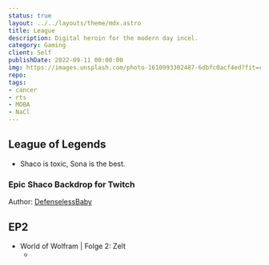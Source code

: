 ```yaml
---
status: true
layout: ../../layouts/theme/mdx.astro
title: League
description: Digital heroin for the modern day incel.
category: Gaming
client: Self
publishDate: 2022-09-11 00:00:00
img: https://images.unsplash.com/photo-1610993302487-6dbfc0acf4ed?fit=crop&w=1400&h=700&q=75
repo:
tags:
- cancer
- rts
- MOBA
- NaCl
---
```


## League of Legends

- Shaco is toxic, Sona is the best.

### Epic Shaco Backdrop for Twitch

Author: [DefenselessBaby](https://www.reddit.com/r/shacomains/comments/zhntii/shaco_live_wallpaper_by_defencelessbaby_enjoy/)

## EP2
- World of Wolfram | Folge 2: Zelt
    - <VideoComponent iframe src="yt" id="bKPjFC7O6-U" description="World of Wolfram | Folge 2: Zelt" />
